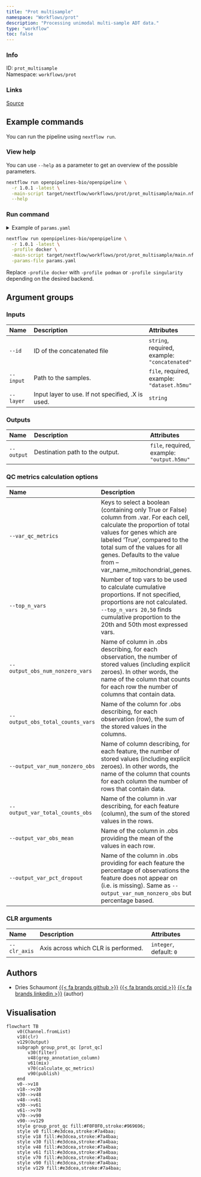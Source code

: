 ```yaml
---
title: "Prot multisample"
namespace: "Workflows/prot"
description: "Processing unimodal multi-sample ADT data."
type: "workflow"
toc: false
---
```


::: {.column-margin}

### Info

ID: `prot_multisample`  
Namespace: `workflows/prot`

### Links
[Source](https://github.com/openpipelines-bio/openpipeline/blob/1.0.1/src/workflows/prot/prot_multisample/config.vsh.yaml){.btn-action .btn-sm .btn-info .btn role="button"}

:::



## Example commands

You can run the pipeline using `nextflow run`.

### View help

You can use `--help` as a parameter to get an overview of the possible parameters.

```bash
nextflow run openpipelines-bio/openpipeline \
  -r 1.0.1 -latest \
  -main-script target/nextflow/workflows/prot/prot_multisample/main.nf \
  --help
```

### Run command

<details>
<summary>Example of `params.yaml`</summary>
```yaml
# Inputs
id: # please fill in - example: "concatenated"
input: # please fill in - example: "dataset.h5mu"
# layer: "foo"

# Outputs
# output: "$id.$key.output.h5mu"

# QC metrics calculation options
# var_qc_metrics: ["ercc,highly_variable"]
top_n_vars: [50, 100, 200, 500]
output_obs_num_nonzero_vars: "num_nonzero_vars"
output_obs_total_counts_vars: "total_counts"
output_var_num_nonzero_obs: "num_nonzero_obs"
output_var_total_counts_obs: "total_counts"
output_var_obs_mean: "obs_mean"
output_var_pct_dropout: "pct_dropout"

# CLR arguments
clr_axis: 0

# Nextflow input-output arguments
publish_dir: # please fill in - example: "output/"
# param_list: "my_params.yaml"
```
</details>

```bash
nextflow run openpipelines-bio/openpipeline \
  -r 1.0.1 -latest \
  -profile docker \
  -main-script target/nextflow/workflows/prot/prot_multisample/main.nf \
  -params-file params.yaml
```

:::{.callout-note}
Replace `-profile docker` with `-profile podman` or `-profile singularity` depending on the desired backend.
:::

## Argument groups

### Inputs

|Name      |Description                                       |Attributes                                    |
|:----------|:--------------------------------------------------|:--------------------|
|`--id`    |ID of the concatenated file                       |`string`, required, example: `"concatenated"` |
|`--input` |Path to the samples.                              |`file`, required, example: `"dataset.h5mu"`   |
|`--layer` |Input layer to use. If not specified, .X is used. |`string`                                      |


### Outputs

|Name       |Description                     |Attributes                                 |
|:----------|:--------------------------------------------------|:--------------------|
|`--output` |Destination path to the output. |`file`, required, example: `"output.h5mu"` |


### QC metrics calculation options

|Name                             |Description                                                                                                                                                                                                                                                                               |Attributes                                                               |
|:----------|:--------------------------------------------------|:--------------------|
|`--var_qc_metrics`               |Keys to select a boolean (containing only True or False) column from .var. For each cell, calculate the proportion of total values for genes which are labeled 'True',  compared to the total sum of the values for all genes. Defaults to the value from --var_name_mitochondrial_genes. |List of `string`, example: `"ercc,highly_variable"`, multiple_sep: `";"` |
|`--top_n_vars`                   |Number of top vars to be used to calculate cumulative proportions. If not specified, proportions are not calculated. `--top_n_vars 20,50` finds cumulative proportion to the 20th and 50th most expressed vars.                                                                           |List of `integer`, default: `50, 100, 200, 500`, multiple_sep: `";"`     |
|`--output_obs_num_nonzero_vars`  |Name of column in .obs describing, for each observation, the number of stored values (including explicit zeroes). In other words, the name of the column that counts for each row the number of columns that contain data.                                                                |`string`, default: `"num_nonzero_vars"`                                  |
|`--output_obs_total_counts_vars` |Name of the column for .obs describing, for each observation (row), the sum of the stored values in the columns.                                                                                                                                                                          |`string`, default: `"total_counts"`                                      |
|`--output_var_num_nonzero_obs`   |Name of column describing, for each feature, the number of stored values (including explicit zeroes). In other words, the name of the column that counts for each column the number of rows that contain data.                                                                            |`string`, default: `"num_nonzero_obs"`                                   |
|`--output_var_total_counts_obs`  |Name of the column in .var describing, for each feature (column), the sum of the stored values in the rows.                                                                                                                                                                               |`string`, default: `"total_counts"`                                      |
|`--output_var_obs_mean`          |Name of the column in .obs providing the mean of the values in each row.                                                                                                                                                                                                                  |`string`, default: `"obs_mean"`                                          |
|`--output_var_pct_dropout`       |Name of the column in .obs providing for each feature the percentage of observations the feature does not appear on (i.e. is missing). Same as `--output_var_num_nonzero_obs` but percentage based.                                                                                       |`string`, default: `"pct_dropout"`                                       |


### CLR arguments

|Name         |Description                         |Attributes              |
|:----------|:--------------------------------------------------|:--------------------|
|`--clr_axis` |Axis across which CLR is performed. |`integer`, default: `0` |

## Authors


  * Dries Schaumont [{{< fa brands github >}}](https://github.com/DriesSchaumont) [{{< fa brands orcid >}}](https://orcid.org/0000-0002-4389-0440) [{{< fa brands linkedin >}}](https://linkedin.com/in/dries-schaumont) (author)

## Visualisation

```mermaid
flowchart TB
    v0(Channel.fromList)
    v18(clr)
    v129(Output)
    subgraph group_prot_qc [prot_qc]
        v30(filter)
        v48(grep_annotation_column)
        v61(mix)
        v70(calculate_qc_metrics)
        v90(publish)
    end
    v0-->v18
    v18-->v30
    v30-->v48
    v48-->v61
    v30-->v61
    v61-->v70
    v70-->v90
    v90-->v129
    style group_prot_qc fill:#F0F0F0,stroke:#969696;
    style v0 fill:#e3dcea,stroke:#7a4baa;
    style v18 fill:#e3dcea,stroke:#7a4baa;
    style v30 fill:#e3dcea,stroke:#7a4baa;
    style v48 fill:#e3dcea,stroke:#7a4baa;
    style v61 fill:#e3dcea,stroke:#7a4baa;
    style v70 fill:#e3dcea,stroke:#7a4baa;
    style v90 fill:#e3dcea,stroke:#7a4baa;
    style v129 fill:#e3dcea,stroke:#7a4baa;

```

